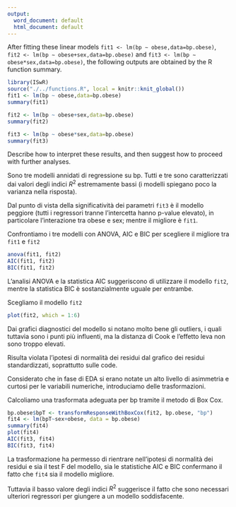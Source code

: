 ```yaml
---
output:
  word_document: default
  html_document: default
---
```

After fitting these linear models
`fit1 <- lm(bp ∼ obese,data=bp.obese)`,
`fit2 <- lm(bp ∼ obese+sex,data=bp.obese)` and
`fit3 <- lm(bp ∼ obese*sex,data=bp.obese)`, the following outputs are
obtained by the R function summary.

```r
library(ISwR)
source("./../functions.R", local = knitr::knit_global())
fit1 <- lm(bp ~ obese,data=bp.obese)
summary(fit1)
```

```r
fit2 <- lm(bp ~ obese+sex,data=bp.obese)
summary(fit2)
```

```r
fit3 <- lm(bp ~ obese*sex,data=bp.obese)
summary(fit3)
```

Describe how to interpret these results, and then suggest how to proceed
with further analyses.

Sono tre modelli annidati di regressione su bp.
Tutti e tre sono caratterizzati dai valori degli indici $R^2$ estremamente bassi
(i modelli spiegano poco la varianza nella risposta).

Dal punto di vista della significatività dei parametri `fit3` è il modello peggiore
(tutti i regressori tranne l'intercetta hanno p-value elevato), in particolare l'interazione
tra obese e sex; mentre il migliore è `fit1`.

Confrontiamo i tre modelli con ANOVA, AIC e BIC per scegliere il migliore tra `fit1` e `fit2`
```r
anova(fit1, fit2)
AIC(fit1, fit2)
BIC(fit1, fit2)
```

L'analisi ANOVA e la statistica AIC suggeriscono di utilizzare il modello `fit2`,
mentre la statistica BIC è sostanzialmente uguale per entrambe.

Scegliamo il modello `fit2`
```r
plot(fit2, which = 1:6)
```

Dai grafici diagnostici del modello si notano molto bene gli outliers, i quali tuttavia
sono i punti più influenti, ma la distanza di Cook e l'effetto leva non sono troppo elevati.

Risulta violata l'ipotesi di normalità dei residui dal grafico dei residui standardizzati,
soprattutto sulle code.

Considerato che in fase di EDA si erano notate un alto livello di asimmetria e curtosi per le
variabili numeriche, introduciamo delle trasformazioni.

Calcoliamo una trasformata adeguata per bp tramite il metodo di Box Cox.
```r
bp.obese$bpT <- transformResponseWithBoxCox(fit2, bp.obese, "bp")
fit4 <- lm(bpT~sex+obese, data = bp.obese)
summary(fit4)
plot(fit4)
AIC(fit3, fit4)
BIC(fit3, fit4)
```

La trasformazione ha permesso di rientrare nell'ipotesi di normalità dei residui
e sia il test F del modello, sia le statistiche AIC e BIC confermano il fatto che
`fit4` sia il modello migliore.

Tuttavia il basso valore degli indici $R^2$ suggerisce il fatto che sono necessari
ulteriori regressori per giungere a un modello soddisfacente.